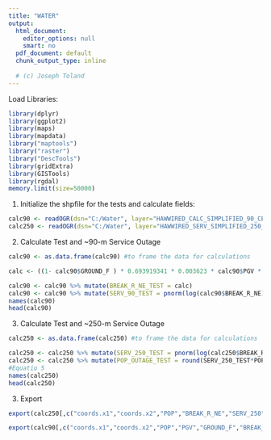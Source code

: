 ---
title: "WATER"
output:
  html_document:
    editor_options: null
    smart: no
  pdf_document: default
  chunk_output_type: inline
  
  # (c) Joseph Toland
---
Load Libraries:
```{r message=F, warning=F}
library(dplyr)
library(ggplot2)
library(maps)
library(mapdata)
library("maptools")
library("raster")
library("DescTools")
library(gridExtra)
library(GISTools)
library(rgdal)
memory.limit(size=50000)
```
1. Initialize the shpfile for the tests and calculate fields: 
```{r}
calc90 <- readOGR(dsn="C:/Water", layer="HAWWIRED_CALC_SIMPLIFIED_90_CELLIJ") #add shpfiles
calc250 <- readOGR(dsn="C:/Water", layer="HAWWIRED_SERV_SIMPLIFIED_250_CELLIJ")
```
2. Calculate Test and ~90-m Service Outage

```{r}
calc90 <- as.data.frame(calc90) #to frame the data for calculations

calc <- ((1- calc90$GROUND_F ) * 0.693919341 * 0.003623 * calc90$PGV * 0.39370079 * 0.15 + 2.46 * 0.711281381 * calc90$GROUND_F * 0.5 ) * 3.2808 # Equation 4

calc90 <- calc90 %>% mutate(BREAK_R_NE_TEST = calc)
calc90 <- calc90 %>% mutate(SERV_90_TEST = pnorm(log(calc90$BREAK_R_NE), mean = log(.1), sd = .85)) #Equation 1
names(calc90)
head(calc90)
```
3. Calculate Test and ~250-m Service Outage
```{r}
calc250 <- as.data.frame(calc250) #to frame the data for calculations

calc250 <- calc250 %>% mutate(SERV_250_TEST = pnorm(log(calc250$BREAK_R_NE), mean = log(.1), sd = .85)) #Equation 1
calc250 <- calc250 %>% mutate(POP_OUTAGE_TEST = round(SERV_250_TEST*POP))
#Equatio 5
names(calc250)
head(calc250)
```
3. Export
```{r}
export(calc250[,c("coords.x1","coords.x2","POP","BREAK_R_NE","SERV_250","SERV_250_TEST","POP_OUTAGE", "POP_OUTAGE_TEST")], "TEST_250.dbf", format = "dbf")

export(calc90[,c("coords.x1","coords.x2","POP","PGV","GROUND_F","BREAK_R_NE","BREAK_R_NE_TEST","SERV_90_TEST")], "TEST_90.dbf", format = "dbf")
```

